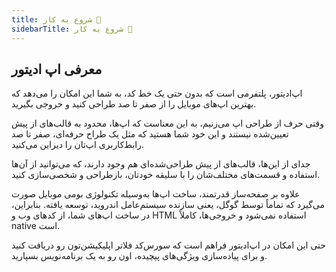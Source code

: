 ```yaml
---
title: شروع به کار 🚀
sidebarTitle: شروع به کار 🚀
---
```


## معرفی اپ ادیتور

اپ‌ادیتور، پلتفرمی است که بدون حتی یک خط کد، به شما این امکان را می‌دهد که بهترین اپ‌های موبایل را از صفر تا صد طراحی کنید و خروجی بگیرید.

وقتی حرف از طراحی اپ می‌زنیم، به این معناست که اپ‌ها، محدود به قالب‌های از پیش تعیین‌شده نیستند و این خود شما هستید که مثل یک طراح حرفه‌ای، صفر تا صد رابط‌کاربری اپ‌تان را دیزاین می‌کنید.

جدای از این‌ها، قالب‌های از پیش طراحی‌شده‌ای هم وجود دارند، که می‌توانید از آن‌ها استفاده و قسمت‌های مختلف‌شان را با سلیقه خودتان، بازطراحی و شخصی‌سازی کنید.

علاوه بر صفحه‌ساز قدرتمند، ساخت اپ‌ها به‌وسیله تکنولوژی بومی موبایل صورت می‌گیرد که تماماً توسط گوگل، یعنی سازنده سیستم‌عامل اندروید، توسعه یافته. بنابراین، در ساخت اپ‌های شما، از کدهای وب و HTML استفاده نمی‌شود و خروجی‌ها، کاملاً native است.

حتی این امکان در اپ‌ادیتور فراهم است که سورس‌کد فلاتر اپلیکیشن‌تون رو دریافت کنید و برای پیاده‌سازی ویژگی‌های پیچیده، اون رو به یک برنامه‌نویس بسپارید.